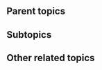 {{subpages}}
{{TOC|right}}
==Parent topics==
{{r|Barack Obama}}
{{r|Kenya}} 

==Subtopics==
{{r|Orly Taitz}}

==Other related topics==
{{r|Conspiracy theory}}
{{r|Lou Dobbs}}
{{r|Andrea Shea King}}
{{r|Rush Limbaugh}}
{{r|Sarah Palin}}
{{r|Bill Posey}}
{{r|WorldNetDaily}}